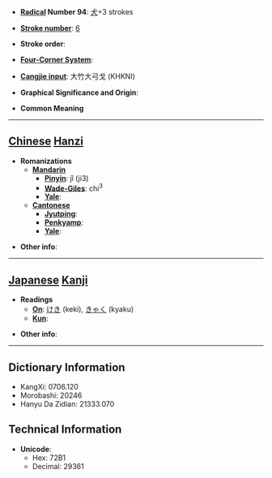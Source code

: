 * '''[[Wiktionary:Chinese radical index| Radical]] Number 94''': [[Wiktionary:Chinese radical index 犬|犬]]+3 strokes

* '''[[Wiktionary:Chinese total strokes index|Stroke number]]''': [[Wiktionary:Chinese total strokes index 6|6]]

* '''Stroke order''': 

* '''[[Wiktionary:Chinese four corner index|Four-Corner System]]''': 

* '''[[Wiktionary:Chinese Cangjie index|Cangjie input]]''': 大竹大弓戈 (KHKNI)

* '''Graphical Significance and Origin''': 

* '''Common Meaning'''

----

== [[Chinese]] [[Hanzi]] ==

* '''Romanizations'''
** '''[[Mandarin]]'''
*** '''[[Pinyin]]''': jǐ (ji3)
*** '''[[Wade-Giles]]''': chi<sup>3</sup>
*** '''[[Yale]]''': 
** '''[[Cantonese]]'''
*** '''[[Jyutping]]''':
*** '''[[Penkyamp]]''': 
*** '''[[Yale]]''': 

* '''Other info''': 

----

== [[Japanese]] [[Kanji]] ==

* '''Readings'''
** '''[[On]]''': [[けき]] (keki), [[きゃく]] (kyaku)
** '''[[Kun]]''': 

* '''Other info''':  

----

== Dictionary Information ==

* KangXi: 0706.120
* Morobashi: 20246
* Hanyu Da Zidian: 21333.070

== Technical Information ==

* '''Unicode''':
** Hex: 72B1
** Decimal: 29361